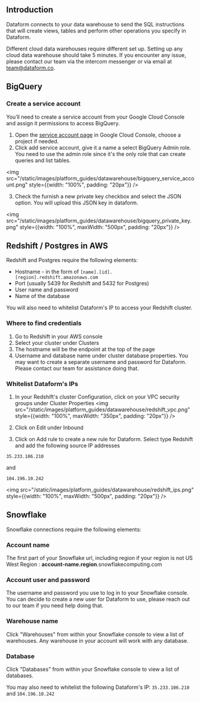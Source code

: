 

## Introduction

Dataform connects to your data warehouse to send the SQL instructions that will create views, tables and perform other operations you specify in Dataform.

Different cloud data warehouses require different set up. Setting up any cloud data warehouse should take 5 minutes. If you encounter any issue, please contact our team via the intercom messenger or via email at [team@dataform.co](mailto:team@dataform.co).

## BigQuery

### Create a service account

You’ll need to create a service account from your Google Cloud Console and assign it permissions to access BigQuery.

1. Open the [service account page](https://console.cloud.google.com/projectselector/iam-admin/serviceaccounts?pli=1) in Google Cloud Console, choose a project if needed.
2. Click add service account, give it a name a select BigQuery Admin role. You need to use the admin role since it's the only role that can create queries and list tables.

 <img src="/static/images/platform_guides/datawarehouse/bigquery_service_account.png" style={{width: "100%", padding: "20px"}} />

3. Check the furnish a new private key checkbox and select the JSON option. You will upload this JSON key in dataform.

<img src="/static/images/platform_guides/datawarehouse/bigquery_private_key.png" style={{width: "100%", maxWidth: "500px", padding: "20px"}} />

## Redshift / Postgres in AWS

Redshift and Postgres require the following elements:
 * Hostname - in the form of `[name].[id].[region].redshift.amazonaws.com`
 * Port (usually 5439 for Redshift and 5432 for Postgres)
 * User name and password
 * Name of the database

You will also need to whitelist Dataform's IP to access your Redshift cluster.


### Where to find credentials

1. Go to Redshift in your AWS console
2. Select your cluster under Clusters
3. The hostname will be the endpoint at the top of the page
4. Username and database name under cluster database properties. You may want to create a separate username and password for Dataform. Please contact our team for assistance doing that.

### Whitelist Dataform's IPs

1. In your Redshift's cluster Configuration, click on your VPC security groups under Cluster Properties
<img src="/static/images/platform_guides/datawarehouse/redshift_vpc.png" style={{width: "100%", maxWidth: "350px", padding: "20px"}} />

2. Click on Edit under Inbound
3. Click on Add rule to create a new rule for Dataform. Select type Redshift and add the following source IP addresses

```
35.233.106.210
```

and

```
104.196.10.242
```
<img src="/static/images/platform_guides/datawarehouse/redshift_ips.png" style={{width: "100%", maxWidth: "500px", padding: "20px"}} />


## Snowflake

Snowflake connections require the following elements:

### Account name
The first part of your Snowflake url, including region if your region is not US West Region : **account-name.region**.snowflakecomputing.com

### Account user and password
The username and password you use to log in to your Snowflake console. You can decide to create a new user for Dataform to use, please reach out to our team if you need help doing that.

### Warehouse name
Click "Warehouses" from within your Snowflake console to view a list of warehouses. Any warehouse in your account will work with any database.

### Database
Click "Databases" from within your Snowflake console to view a list of databases.

You may also need to whitelist the following Dataform's IP: `35.233.106.210` and `104.196.10.242`
